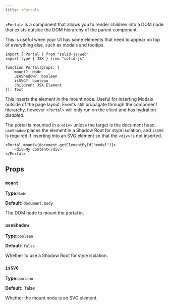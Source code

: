 ```yaml
---
title: <Portal>
---
```


`<Portal>` is a component that allows you to render children into a DOM node that exists outside the DOM hierarchy of the parent component.

This is useful when your UI has some elements that need to appear on top of everything else, such as modals and tooltips.

```tsx
import { Portal } from "solid-js/web"
import type { JSX } from "solid-js"

function Portal(props: {
	mount?: Node
	useShadow?: boolean
	isSVG?: boolean
	children: JSX.Element
}): Text
```

This inserts the element in the mount node.
Useful for inserting Modals outside of the page layout.
Events still propagate through the component hierarchy, however `<Portal>` will only run on the client and has hydration _disabled_.

The portal is mounted in a `<div>` unless the target is the document head.
`useShadow` places the element in a Shadow Root for style isolation, and `isSVG` is required if inserting into an SVG element so that the `<div>` is not inserted.

```tsx
<Portal mount={document.getElementById("modal")}>
	<div>My Content</div>
</Portal>
```

## Props

### `mount`

**Type**:`Node`

**Default**: `document.body`

The DOM node to mount the portal in.

### `useShadow`

**Type**:`boolean`

**Default**: `false`

Whether to use a Shadow Root for style isolation.

### `isSVG`

**Type**:`boolean`

**Default**: `false

Whether the mount node is an SVG element.
